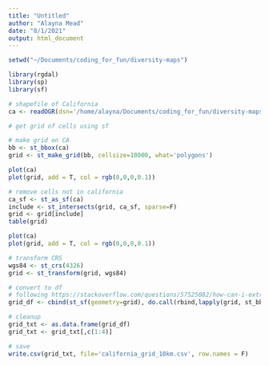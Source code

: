 ```yaml
---
title: "Untitled"
author: "Alayna Mead"
date: "8/1/2021"
output: html_document
---
```


```r

setwd("~/Documents/coding_for_fun/diversity-maps")

library(rgdal)
library(sp)
library(sf)

# shapefile of California
ca <- readOGR(dsn='/home/alayna/Documents/coding_for_fun/diversity-maps/CA_shapefile')

```

```r

# get grid of cells using sf

# make grid on CA
bb <- st_bbox(ca)
grid <- st_make_grid(bb, cellsize=10000, what='polygons')

plot(ca)
plot(grid, add = T, col = rgb(0,0,0,0.1))

# remove cells not in california
ca_sf <- st_as_sf(ca)
include <- st_intersects(grid, ca_sf, sparse=F)
grid <- grid[include]
table(grid)

plot(ca)
plot(grid, add = T, col = rgb(0,0,0,0.1))

# transform CRS
wgs84 <- st_crs(4326)
grid <- st_transform(grid, wgs84)

# convert to df
# following https://stackoverflow.com/questions/57525082/how-can-i-extract-bounding-boxes-in-a-row-wise-manner-using-r
grid_df <- cbind(st_sf(geometry=grid), do.call(rbind,lapply(grid, st_bbox)))

# cleanup
grid_txt <- as.data.frame(grid_df)
grid_txt <- grid_txt[,c(1:4)]

# save
write.csv(grid_txt, file='california_grid_10km.csv', row.names = F)

```